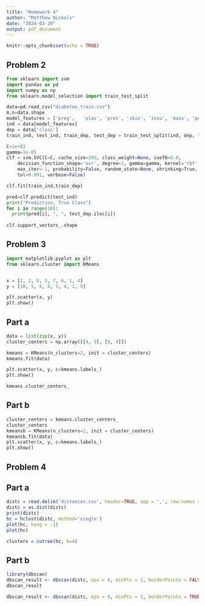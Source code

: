 ```yaml
---
title: "Homework 4"
author: "Matthew Nickols"
date: "2024-03-29"
output: pdf_document
---
```


```r
knitr::opts_chunk$set(echo = TRUE)
```

## Problem 2

```python
from sklearn import svm
import pandas as pd
import numpy as np
from sklearn.model_selection import train_test_split

data=pd.read_csv("diabetes_train.csv")
m,n=data.shape
model_features = ['preg',	'plas',	'pres',	'skin',	'insu',	'mass',	'pedi', 'age']
ind = data[model_features] 
dep = data['class']
train_ind, test_ind, train_dep, test_dep = train_test_split(ind, dep, test_size=0.01319, shuffle=False)

C=1e+03
gamma=1e-05
clf = svm.SVC(C=C, cache_size=200, class_weight=None, coef0=0.0,
    decision_function_shape='ovr', degree=3, gamma=gamma, kernel='rbf',
    max_iter=-1, probability=False, random_state=None, shrinking=True,
    tol=0.001, verbose=False)

clf.fit(train_ind,train_dep)
```

```python
pred=clf.predict(test_ind)
print("Prediction, True Class")
for i in range(10):
  print(pred[i], ", ", test_dep.iloc[i])
  
clf.support_vectors_.shape

```

## Problem 3

```python
import matplotlib.pyplot as plt 
from sklearn.cluster import KMeans


x = [2, 2, 8, 5, 7, 6, 1, 4]
y = [10, 5, 4, 8, 5, 4, 2, 9]

plt.scatter(x, y)
plt.show()

```

## Part a

```python
data = list(zip(x, y))
cluster_centers = np.array([[4, 9], [8, 4]])

kmeans = KMeans(n_clusters=2, init = cluster_centers)
kmeans.fit(data)

plt.scatter(x, y, c=kmeans.labels_)
plt.show() 

kmeans.cluster_centers_
```

## Part b

```python
cluster_centers = kmeans.cluster_centers_
cluster_centers
kmeansb = KMeans(n_clusters=2, init = cluster_centers)
kmeansb.fit(data)
plt.scatter(x, y, c=kmeans.labels_)
plt.show() 
```

## Problem 4

## Part a

```r
distc = read.delim('distances.csv', header=TRUE, sep = ',', row.names = 1)
distc = as.dist(distc)
print(distc)
hc = hclust(distc, method='single')
plot(hc, hang = -1)
plot(hc)

clusters = cutree(hc, k=4)
```

## Part b

<!-- Point a - pts < epsilon = 3 -->
<!-- Point b - pts < epsilon = 7 -->
<!-- Point c - pts < epsilon = 5 -->
<!-- Point d - pts < epsilon = 6 -->
<!-- Point e - pts < epsilon = 5 -->
<!-- Point f - pts < epsilon = 6 -->
<!-- Point g - pts < epsilon = 3 -->
<!-- Point h - pts < epsilon = 6 -->

```r
library(dbscan)
dbscan_result <- dbscan(distc, eps = 6, minPts = 2, borderPoints = FALSE)
dbscan_result

dbscan_result <- dbscan(distc, eps = 6, minPts = 2, borderPoints = TRUE)

```
